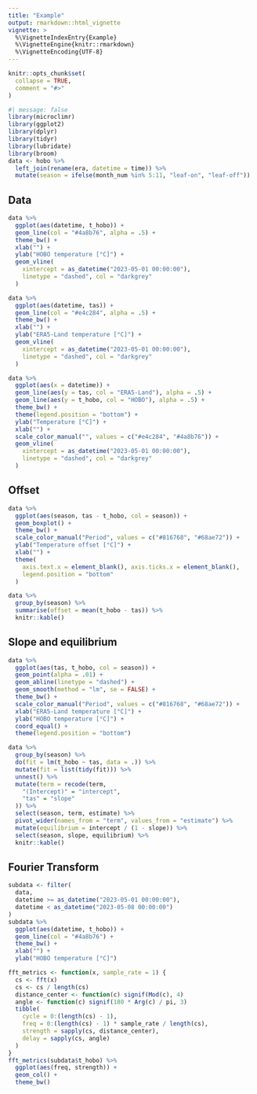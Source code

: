 ```yaml
---
title: "Example"
output: rmarkdown::html_vignette
vignette: >
  %\VignetteIndexEntry{Example}
  %\VignetteEngine{knitr::rmarkdown}
  %\VignetteEncoding{UTF-8}
---
```


```r
knitr::opts_chunk$set(
  collapse = TRUE,
  comment = "#>"
)
```

```r
#| message: false
library(microclimr)
library(ggplot2)
library(dplyr)
library(tidyr)
library(lubridate)
library(broom)
data <- hobo %>%
  left_join(rename(era, datetime = time)) %>%
  mutate(season = ifelse(month_num %in% 5:11, "leaf-on", "leaf-off"))
```

## Data

```r
data %>%
  ggplot(aes(datetime, t_hobo)) +
  geom_line(col = "#4a8b76", alpha = .5) +
  theme_bw() +
  xlab("") +
  ylab("HOBO temperature [°C]") +
  geom_vline(
    xintercept = as_datetime("2023-05-01 00:00:00"),
    linetype = "dashed", col = "darkgrey"
  )
```

```r
data %>%
  ggplot(aes(datetime, tas)) +
  geom_line(col = "#e4c284", alpha = .5) +
  theme_bw() +
  xlab("") +
  ylab("ERA5-Land temperature [°C]") +
  geom_vline(
    xintercept = as_datetime("2023-05-01 00:00:00"),
    linetype = "dashed", col = "darkgrey"
  )
```


```r
data %>%
  ggplot(aes(x = datetime)) +
  geom_line(aes(y = tas, col = "ERA5-Land"), alpha = .5) +
  geom_line(aes(y = t_hobo, col = "HOBO"), alpha = .5) +
  theme_bw() +
  theme(legend.position = "bottom") +
  ylab("Temperature [°C]") +
  xlab("") +
  scale_color_manual("", values = c("#e4c284", "#4a8b76")) +
  geom_vline(
    xintercept = as_datetime("2023-05-01 00:00:00"),
    linetype = "dashed", col = "darkgrey"
  )
```

## Offset

```r
data %>%
  ggplot(aes(season, tas - t_hobo, col = season)) +
  geom_boxplot() +
  theme_bw() +
  scale_color_manual("Period", values = c("#816768", "#68ae72")) +
  ylab("Temperature offset [°C]") +
  xlab("") +
  theme(
    axis.text.x = element_blank(), axis.ticks.x = element_blank(),
    legend.position = "bottom"
  )
```

```r
data %>%
  group_by(season) %>%
  summarise(offset = mean(t_hobo - tas)) %>%
  knitr::kable()
```

## Slope and equilibrium

```r
data %>%
  ggplot(aes(tas, t_hobo, col = season)) +
  geom_point(alpha = .01) +
  geom_abline(linetype = "dashed") +
  geom_smooth(method = "lm", se = FALSE) +
  theme_bw() +
  scale_color_manual("Period", values = c("#816768", "#68ae72")) +
  xlab("ERA5-Land temperature [°C]") +
  ylab("HOBO temperature [°C]") +
  coord_equal() +
  theme(legend.position = "bottom")
```

```r
data %>%
  group_by(season) %>%
  do(fit = lm(t_hobo ~ tas, data = .)) %>%
  mutate(fit = list(tidy(fit))) %>%
  unnest() %>%
  mutate(term = recode(term,
    "(Intercept)" = "intercept",
    "tas" = "slope"
  )) %>%
  select(season, term, estimate) %>%
  pivot_wider(names_from = "term", values_from = "estimate") %>%
  mutate(equilibrium = intercept / (1 - slope)) %>%
  select(season, slope, equilibrium) %>%
  knitr::kable()
```

## Fourier Transform

```r
subdata <- filter(
  data,
  datetime >= as_datetime("2023-05-01 00:00:00"),
  datetime < as_datetime("2023-05-08 00:00:00")
)
subdata %>%
  ggplot(aes(datetime, t_hobo)) +
  geom_line(col = "#4a8b76") +
  theme_bw() +
  xlab("") +
  ylab("HOBO temperature [°C]")
```

```r
fft_metrics <- function(x, sample_rate = 1) {
  cs <- fft(x)
  cs <- cs / length(cs)
  distance_center <- function(c) signif(Mod(c), 4)
  angle <- function(c) signif(180 * Arg(c) / pi, 3)
  tibble(
    cycle = 0:(length(cs) - 1),
    freq = 0:(length(cs) - 1) * sample_rate / length(cs),
    strength = sapply(cs, distance_center),
    delay = sapply(cs, angle)
  )
}
fft_metrics(subdata$t_hobo) %>%
  ggplot(aes(freq, strength)) +
  geom_col() +
  theme_bw()
```

